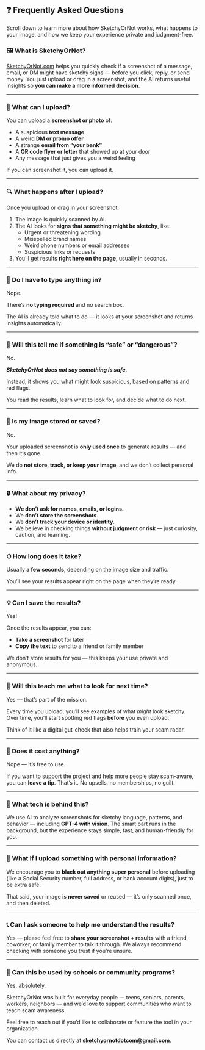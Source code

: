 ## ❓ Frequently Asked Questions

Scroll down to learn more about how SketchyOrNot works, what happens to your image, and how we keep your experience private and judgment-free.

### 🖼️ What is SketchyOrNot?

[SketchyOrNot.com](http://SketchyOrNot.com) helps you quickly check if a screenshot of a message, email, or DM might have sketchy signs — before you click, reply, or send money. You just upload or drag in a screenshot, and the AI returns useful insights so **you can make a more informed decision**.

---

### 🤳 What can I upload?

You can upload a **screenshot or photo** of:

- A suspicious **text message**
- A weird **DM or promo offer**
- A strange **email from “your bank”**
- A **QR code flyer or letter** that showed up at your door
- Any message that just gives you a weird feeling

If you can screenshot it, you can upload it.

---

### 🔍 What happens after I upload?

Once you upload or drag in your screenshot:

1. The image is quickly scanned by AI.
2. The AI looks for **signs that something might be sketchy**, like:
   - Urgent or threatening wording
   - Misspelled brand names
   - Weird phone numbers or email addresses
   - Suspicious links or requests
3. You’ll get results **right here on the page**, usually in seconds.

---

### 🧠 Do I have to type anything in?

Nope.

There’s **no typing required** and no search box.

The AI is already told what to do — it looks at your screenshot and returns insights automatically.

---

### 🛑 Will this tell me if something is “safe” or “dangerous”?

No.

**_SketchyOrNot does not say something is safe._**

Instead, it shows you what might look suspicious, based on patterns and red flags.

You read the results, learn what to look for, and decide what to do next.

---

### 🧽 Is my image stored or saved?

No.

Your uploaded screenshot is **only used once** to generate results — and then it’s gone.

We do **not store, track, or keep your image**, and we don’t collect personal info.

---

### 🔒 What about my privacy?

- **We don’t ask for names, emails, or logins.**
- We **don’t store the screenshots**.
- We **don’t track your device or identity**.
- We believe in checking things **without judgment or risk** — just curiosity, caution, and learning.

---

### ⏱ How long does it take?

Usually **a few seconds**, depending on the image size and traffic.

You’ll see your results appear right on the page when they’re ready.

---

### 💡 Can I save the results?

Yes\!

Once the results appear, you can:

- **Take a screenshot** for later
- **Copy the text** to send to a friend or family member

We don’t store results for you — this keeps your use private and anonymous.

---

### 🌱 Will this teach me what to look for next time?

Yes — that’s part of the mission.

Every time you upload, you’ll see examples of what _might_ look sketchy. Over time, you’ll start spotting red flags **before** you even upload.

Think of it like a digital gut-check that also helps train your scam radar.

---

### 💸 Does it cost anything?

Nope — it’s free to use.

If you want to support the project and help more people stay scam-aware, you can **leave a tip**. That’s it. No upsells, no memberships, no guilt.

---

### 🤖 What tech is behind this?

We use AI to analyze screenshots for sketchy language, patterns, and behavior — including **GPT-4 with vision**. The smart part runs in the background, but the experience stays simple, fast, and human-friendly for you.

---

### 🧯 What if I upload something with personal information?

We encourage you to **black out anything super personal** before uploading (like a Social Security number, full address, or bank account digits), just to be extra safe.

That said, your image is **never saved** or reused — it’s only scanned once, and then deleted.

---

### 📞 Can I ask someone to help me understand the results?

Yes — please feel free to **share your screenshot \+ results** with a friend, coworker, or family member to talk it through. We always recommend checking with someone you trust if you’re unsure.

---

### 🧭 Can this be used by schools or community programs?

Yes, absolutely.

SketchyOrNot was built for everyday people — teens, seniors, parents, workers, neighbors — and we’d love to support communities who want to teach scam awareness.

Feel free to reach out if you’d like to collaborate or feature the tool in your organization.

You can contact us directly at [**sketchyornotdotcom@gmail.com**](mailto:sketchyornotdotcom@gmail.com).